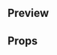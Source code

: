 
<Meta title="Card" component={Card} />

## Preview

<Preview>
  <Story name="Card">
    <Card isActive={boolean('Is Active', false)}>
      <RadioItem
        textRight="**** **** **** 0182"
        textLeft="Banamex"
        value=""
        name=""
        cardBrand={"default"}
        isActive={false}
        onChange={action('onChange')}
      />
    </Card>
  </Story>
</Preview>

## Props

<Props of={Card} />
